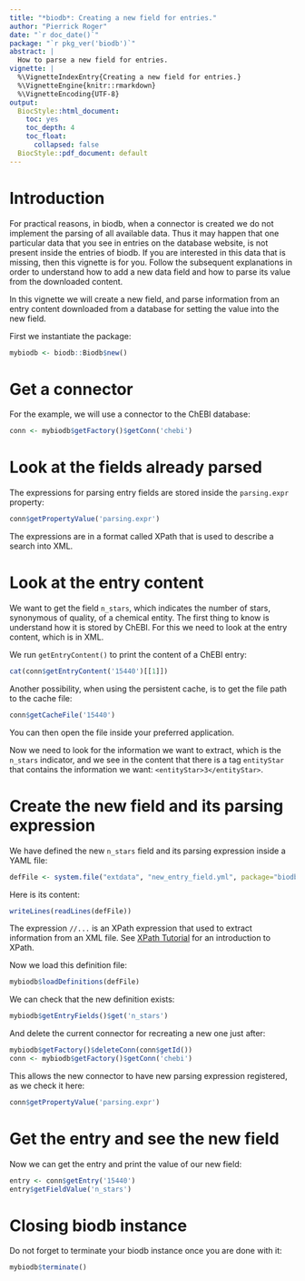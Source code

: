 ```yaml
---
title: "*biodb*: Creating a new field for entries."
author: "Pierrick Roger"
date: "`r doc_date()`"
package: "`r pkg_ver('biodb')`"
abstract: |
  How to parse a new field for entries.
vignette: |
  %\VignetteIndexEntry{Creating a new field for entries.}
  %\VignetteEngine{knitr::rmarkdown}
  %\VignetteEncoding{UTF-8}
output:
  BiocStyle::html_document:
    toc: yes
    toc_depth: 4
    toc_float:
      collapsed: false
  BiocStyle::pdf_document: default
---
```


# Introduction

For practical reasons, in biodb, when a connector is created we do not implement the parsing of all available data. Thus it may happen that one particular data that you see in entries on the database website, is not present inside the entries of biodb. If you are interested in this data that is missing, then this vignette is for you. Follow the subsequent explanations in order to understand how to add a new data field and how to parse its value from the downloaded content.

In this vignette we will create a new field, and parse information from an entry content downloaded from a database for setting the value into the new field.

First we instantiate the package:
```r
mybiodb <- biodb::Biodb$new()
```

# Get a connector

For the example, we will use a connector to the ChEBI database:
```r
conn <- mybiodb$getFactory()$getConn('chebi')
```

# Look at the fields already parsed

The expressions for parsing entry fields are stored inside the `parsing.expr` property:
```r
conn$getPropertyValue('parsing.expr')
```
The expressions are in a format called XPath that is used to describe a search into XML.

# Look at the entry content

We want to get the field `n_stars`, which indicates the number of stars, synonymous of quality, of a chemical entity. The first thing to know is understand how it is stored by ChEBI. For this we need to look at the entry content, which is in XML.

We run `getEntryContent()` to print the content of a ChEBI entry:
```r
cat(conn$getEntryContent('15440')[[1]])
```
Another possibility, when using the persistent cache, is to get the file path to the cache file:
```r
conn$getCacheFile('15440')
```
You can then open the file inside your preferred application.

Now we need to look for the information we want to extract, which is the `n_stars` indicator, and we see in the content that there is a tag `entityStar` that contains the information we want: `<entityStar>3</entityStar>`.

# Create the new field and its parsing expression

We have defined the new `n_stars` field and its parsing expression inside a YAML file:
```r
defFile <- system.file("extdata", "new_entry_field.yml", package="biodb")
```
Here is its content:
```r
writeLines(readLines(defFile))
```
The expression `//...` is an XPath expression that used to extract information from an XML file. See [XPath Tutorial](http://www.w3schools.com/xsl/xpath_intro.asp) for an introduction to XPath.

Now we load this definition file:
```r
mybiodb$loadDefinitions(defFile)
```

We can check that the new definition exists:
```r
mybiodb$getEntryFields()$get('n_stars')
```

And delete the current connector for recreating a new one just after:
```r
mybiodb$getFactory()$deleteConn(conn$getId())
conn <- mybiodb$getFactory()$getConn('chebi')
```
This allows the new connector to have new parsing expression registered, as we check it here:
```r
conn$getPropertyValue('parsing.expr')
```

# Get the entry and see the new field

Now we can get the entry and print the value of our new field:
```r
entry <- conn$getEntry('15440')
entry$getFieldValue('n_stars')
```

# Closing biodb instance

Do not forget to terminate your biodb instance once you are done with it:
```r
mybiodb$terminate()
```
